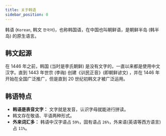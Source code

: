 ```yaml
---
title: 关于韩语
sidebar_position: 0
---
```


韩语 (`Korean`, 韩文 `한국어`)，也称韩国语，在中国也叫朝鲜语，是朝鲜半岛 (韩半岛) 的原生语言。

## 韩文起源

在 1446 年之前，韩国 (当时是李氏朝鲜) 是没有文字的，一直以来都是使用中文汉字。直到 1443 年世宗 (李祹) 创建《训民正音》(即朝鲜谚文) ，并在 1446 年开始在全国广泛推广，但是直到 20 世纪初韩文才被广泛运用。

## 韩语特点

- **韩语是表音文字：** 文字就是发音，认识字母就能进行拼读。
- 韩文存在敬语、平语两种形式。
- **外来词汇多：** 韩语中汉字语占 `59%`，固有语占 `26%`，外来语(英语等西方语言)占 `11%`。
